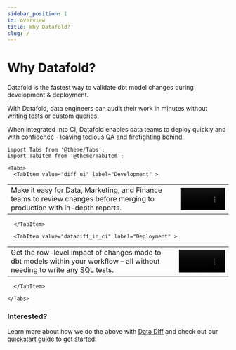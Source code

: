 ```yaml
---
sidebar_position: 1
id: overview
title: Why Datafold?
slug: /
---
```


# Why Datafold?

Datafold is the fastest way to validate dbt model changes during development & deployment.

With Datafold, data engineers can audit their work in minutes without writing tests or custom queries. 

When integrated into CI, Datafold enables data teams to deploy quickly and with confidence - leaving tedious QA and firefighting behind.


```mdx-code-block
import Tabs from '@theme/Tabs';
import TabItem from '@theme/TabItem';

<Tabs>
  <TabItem value="diff_ui" label="Development" >
```  

<table >
 <tr>
    <td>
    Make it easy for Data, Marketing, and Finance teams to review changes before merging to production with in-depth reports.</td>
    <td><video src="https://datafold-public.s3.us-west-2.amazonaws.com/small-video-02.mp4" preload="metadata" autoplay="autoplay" loop="loop" muted="" width="100%" height="auto%"></video></td>
 </tr>
</table>

```mdx-code-block
  </TabItem>
```

```mdx-code-block
  <TabItem value="datadiff_in_ci" label="Deployment" >
```  

<table >
 <tr>
    <td>Get the row-level impact of changes made to dbt models within your workflow – all without needing to write any SQL tests.</td>
    <td><video src="https://datafold-public.s3.us-west-2.amazonaws.com/small-video-01.mp4" preload="metadata" autoplay="autoplay" loop="loop" muted="" width="100%" height="auto%"></video></td>
 </tr>
</table>

```mdx-code-block
  </TabItem>
```

```mdx-code-block
</Tabs>
```

### Interested?
Learn more about how we do the above with [Data Diff](features/data_diff) and check out our [quickstart guide](quickstart_guide) to get started!